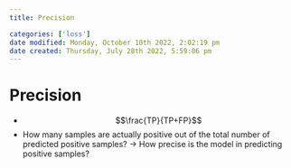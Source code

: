 ```yaml
---
title: Precision

categories: ['loss']
date modified: Monday, October 10th 2022, 2:02:19 pm
date created: Thursday, July 28th 2022, 5:59:06 pm
---
```


# Precision
- $$\frac{TP}{TP+FP}$$
- How many samples are actually positive out of the total number of predicted positive samples? -> How precise is the model in predicting positive samples?



